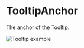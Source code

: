 # TooltipAnchor

The anchor of the Tooltip.

![Tooltip example](public/assets/overview-tooltip.webp)